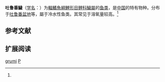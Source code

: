 {{Speciesbox
| name = 吐鲁番鱥
| status = NE
| status_system = IUCN3.1
| image = 
| genus = Phoxinus
| species = grumi
| authority = Berg, 1907<ref name='id5798'>{{cite web| url =http://www.bioinfo.cn/db05/BjdwSpecies.php?action=view&id=5798| title =吐鲁番鱥| work =中国动物物种编目数据库| publisher =中国科学院微生物研究所| author =中国科学院动物研究所| accessdate =2009-04-11| deadurl =yes| archiveurl =https://web.archive.org/web/20160305030755/http://www.bioinfo.cn/db05/BjdwSpecies.php?action=view&id=5798| archivedate =2016-03-05}}</ref>
| synonyms = *''Lagowskiella grumi''<br /><small>Berg, 1907</small>
}}
'''吐鲁番鱥'''（[[学名|学名]]：{{lang|la|''Phoxinus grumi''}}）为[[輻鰭魚綱|輻鰭魚綱]][[鯉形目|鯉形目]][[鲤科|鲤科]][[鱥屬|鱥屬]]的[[鱼类|鱼类]]，是[[中国|中国]]的特有物种。分布于[[吐鲁番盆地|吐鲁番盆地]]等，屬于冷水性鱼类。其常见于溶氧量较高。<ref name='id5798'/>

== 参考文献 ==
{{reflist}}

== 扩展阅读 ==
{{refbegin}}
{{wikispecies-inline|Phoxinus grumi|吐鲁番鱥}}
{{refend}}
{{Taxonbar|from=Q3758039}}

[[Category:鱥屬|grumi]]
[[Category:1907年描述的魚類|P]]


{{鯉形目小作品}}